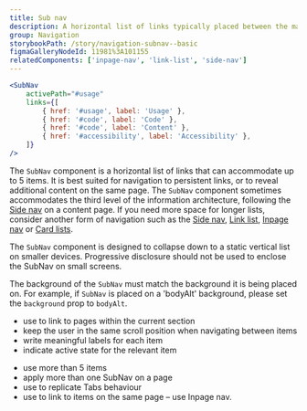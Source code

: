 ```yaml
---
title: Sub nav
description: A horizontal list of links typically placed between the main navigation and page content.
group: Navigation
storybookPath: /story/navigation-subnav--basic
figmaGalleryNodeId: 11981%3A101155
relatedComponents: ['inpage-nav', 'link-list', 'side-nav']
---
```


```jsx live
<SubNav
	activePath="#usage"
	links={[
		{ href: '#usage', label: 'Usage' },
		{ href: '#code', label: 'Code' },
		{ href: '#code', label: 'Content' },
		{ href: '#accessibility', label: 'Accessibility' },
	]}
/>
```

The `SubNav` component is a horizontal list of links that can accommodate up to 5 items. It is best suited for navigation to persistent links, or to reveal additional content on the same page. The `SubNav` component sometimes accommodates the third level of the information architecture, following the [Side nav](/components/side-nav) on a content page. If you need more space for longer lists, consider another form of navigation such as the [Side nav](/components/side-nav), [Link list](/components/link-list), [Inpage nav](/components/inpage-nav) or [Card lists](/components/card#card-lists).

The `SubNav` component is designed to collapse down to a static vertical list on smaller devices. Progressive disclosure should not be used to enclose the SubNav on small screens.

The background of the `SubNav` must match the background it is being placed on. For example, if `SubNav` is placed on a 'bodyAlt' background, please set the `background` prop to `bodyAlt`.

<DoHeading />

- use to link to pages within the current section
- keep the user in the same scroll position when navigating between items
- write meaningful labels for each item
- indicate active state for the relevant item

<DontHeading />

- use more than 5 items
- apply more than one SubNav on a page
- use to replicate Tabs behaviour
- use to link to items on the same page – use Inpage nav.
